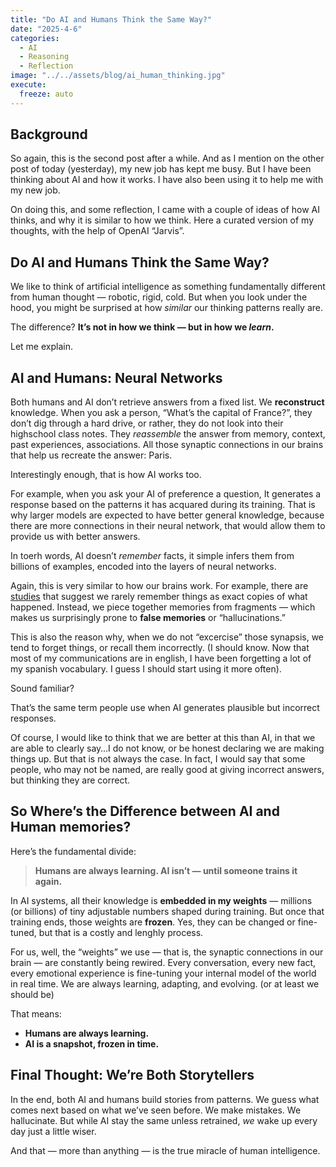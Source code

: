 ```yaml
---
title: "Do AI and Humans Think the Same Way?"
date: "2025-4-6"
categories: 
  - AI 
  - Reasoning
  - Reflection
image: "../../assets/blog/ai_human_thinking.jpg"
execute: 
  freeze: auto
---
```


## Background

So again, this is the second post after a while. And as I mention on the other post of today (yesterday), my new job has kept me busy. But I have been thinking about AI and how it works. I have also been using it to help me with my new job.

On doing this, and some reflection, I came with a couple of ideas of how AI thinks, and why it is similar to how we think. Here a curated version of my thoughts, with the help of OpenAI "Jarvis".

## Do AI and Humans Think the Same Way?

We like to think of artificial intelligence as something fundamentally different from human thought — robotic, rigid, cold. But when you look under the hood, you might be surprised at how *similar* our thinking patterns really are.

The difference? **It’s not in how we think — but in how we *learn*.**

Let me explain.

## AI and Humans: Neural Networks

Both humans and AI don’t retrieve answers from a fixed list. We **reconstruct** knowledge. When you ask a person, “What’s the capital of France?”, they don’t dig through a hard drive, or rather, they do not look into their highschool class notes. They *reassemble* the answer from memory, context, past experiences, associations. All those synaptic connections in our brains that help us recreate the answer: Paris.

Interestingly enough, that is how AI works too.

For example, when you ask your AI of preference a question, It generates a response based on the patterns it has acquared during its training. That is why larger models are expected to have better general knowledge, because there are more connections in their neural network, that would allow them to provide us with better answers.

In toerh words, AI doesn't *remember* facts, it simple infers them from billions of examples, encoded into the layers of neural networks.

Again, this is very similar to how our brains work. For example, there are [studies](https://en.wikipedia.org/wiki/Reconstructive_memory) that suggest we rarely remember things as exact copies of what happened. Instead, we piece together memories from fragments — which makes us surprisingly prone to **false memories** or “hallucinations.”

This is also the reason why, when we do not "excercise" those synapsis, we tend to forget things, or recall them incorrectly. (I should know. Now that most of my communications are in english, I have been forgetting a lot of my spanish vocabulary. I guess I should start using it more often).

Sound familiar?

That’s the same term people use when AI generates plausible but incorrect responses.

Of course, I would like to think that we are better at this than AI, in that we are able to clearly say...I do not know, or be honest declaring we are making things up. But that is not always the case. In fact, I would say that some people, who may not be named, are really good at giving incorrect answers, but thinking they are correct. 

## So Where’s the Difference between AI and Human memories?

Here’s the fundamental divide:

> **Humans are always learning. AI isn’t — until someone trains it again.**

In AI systems, all their knowledge is **embedded in my weights** — millions (or billions) of tiny adjustable numbers shaped during training. But once that training ends, those weights are **frozen**. Yes, they can be changed or fine-tuned, but that is a costly and lenghly process.

For us, well, the "weights" we use — that is, the synaptic connections in our brain — are constantly being rewired. Every conversation, every new fact, every emotional experience is fine-tuning your internal model of the world in real time. We are always learning, adapting, and evolving. (or at least we should be)

That means:

- **Humans are always learning.**
- **AI is a snapshot, frozen in time.**

## Final Thought: We’re Both Storytellers

In the end, both AI and humans build stories from patterns. We guess what comes next based on what we’ve seen before. We make mistakes. We hallucinate. But while AI stay the same unless retrained, *we* wake up every day just a little wiser.

And that — more than anything — is the true miracle of human intelligence.

